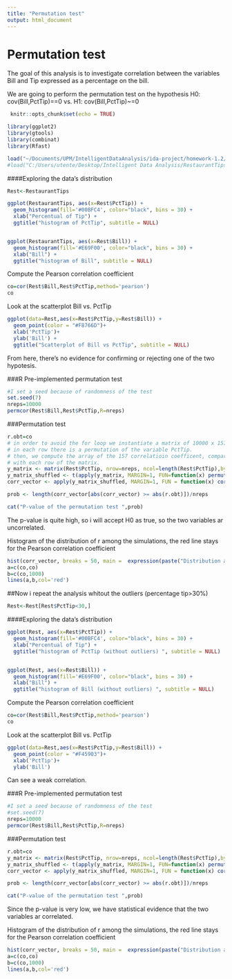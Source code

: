 ```yaml
---
title: "Permutation test"
output: html_document
---
```

# Permutation test
The goal of this analysis is to investigate correlation between the variables Bill and Tip expressed as a percentage on the bill.

We are going to perform the permutation test on the hypothesis 
H0: cov(Bill,PctTip)==0 
                       vs.
H1: cov(Bill,PctTip)~=0


```r
 knitr::opts_chunk$set(echo = TRUE)
```

```r
library(ggplot2)
library(gtools)
library(combinat)
library(Rfast)
```
```r
load("~/Documents/UPM/IntelligentDataAnalysis/ida-project/homework-1.2/task-1.2.2/RestaurantTips.rda")
#load("C:/Users/utente/Desktop/Intelligent Data Analysis/RestaurantTips.Rdata")
```
####Exploring the data's distribution

```r
Rest<-RestaurantTips

ggplot(RestaurantTips, aes(x=Rest$PctTip)) +
  geom_histogram(fill='#00BFC4', color="black", bins = 30) +
  xlab("Percentual of Tip") +
  ggtitle("histogram of PctTip", subtitle = NULL)


ggplot(RestaurantTips, aes(x=Rest$Bill)) +
  geom_histogram(fill='#E69F00', color="black", bins = 30) +
  xlab("Bill") +
  ggtitle("histogram of Bill", subtitle = NULL)
```


Compute the Pearson correlation coefficient
```r
co=cor(Rest$Bill,Rest$PctTip,method='pearson')
co
```

Look at the scatterplot Bill vs. PctTip
```r
ggplot(data=Rest,aes(x=Rest$PctTip,y=Rest$Bill)) +
  geom_point(color = "#F8766D")+
  xlab('PctTip')+
  ylab('Bill') +
  ggtitle("Scatterplot of Bill vs PctTip", subtitle = NULL)

```

From here, there's no evidence for confirming or rejecting one of the two hypotesis.



###R Pre-implemented permutation test

```r
#I set a seed because of randomness of the test
set.seed(7)
nreps=10000
permcor(Rest$Bill,Rest$PctTip,R=nreps)
```

###Permutation test

```r
r.obt=co
# in order to avoid the for loop we instantiate a matrix of 10000 x 157,
# in each row there is a permutation of the variable PctTip.
# then, we compute the array of the 157 correlatioin coefficent, comparing the non-shuffled variable Bill,
# with each row of the matrix.
y_matrix <- matrix(Rest$PctTip, nrow=nreps, ncol=length(Rest$PctTip),byrow=TRUE)
y_matrix_shuffled <- t(apply(y_matrix, MARGIN=1, FUN=function(x) permute(x))) 
corr_vector <- apply(y_matrix_shuffled, MARGIN=1, FUN = function(x) cor(x, Rest$Bill))

prob <- length(corr_vector[abs(corr_vector) >= abs(r.obt)])/nreps

cat("P-value of the permutation test ",prob)

```

The p-value is quite high, so i will accept H0 as true, so the two variables ar uncorrelated.

Histogram of the distribution of r among the simulations, the red line stays for the Pearson correlation coefficient
```r
hist(corr_vector, breaks = 50, main =  expression(paste("Distribution around ",rho, "= 0")), xlab = "r from randomized samples")
a=c(co,co)
b=c(co,1000)
lines(a,b,col='red')

```


##Now i repeat the analysis whitout the outliers (percentage tip>30%)
```r
Rest<-Rest[Rest$PctTip<30,]
```

####Exploring the data's distribution

```r
ggplot(Rest, aes(x=Rest$PctTip)) +
  geom_histogram(fill='#00BFC4', color="black", bins = 30) +
  xlab("Percentual of Tip") +
  ggtitle("histogram of PctTip (without outliers) ", subtitle = NULL)


ggplot(Rest, aes(x=Rest$Bill)) +
  geom_histogram(fill='#E69F00', color="black", bins = 30) +
  xlab("Bill") +
  ggtitle("histogram of Bill (without outliers) ", subtitle = NULL)
```


Compute the Pearson correlation coefficient
```r
co=cor(Rest$Bill,Rest$PctTip,method='pearson')
co
```

Look at the scatterplot Bill vs. PctTip
```r
ggplot(data=Rest,aes(x=Rest$PctTip,y=Rest$Bill)) +
  geom_point(color = "#F45903")+
  xlab('PctTip')+
  ylab('Bill')
```

Can see a weak correlation.



###R Pre-implemented permutation test

```r
#I set a seed because of randomness of the test
#set.seed(7)
nreps=10000
permcor(Rest$Bill,Rest$PctTip,R=nreps)
```

###Permutation test

```r
r.obt=co
y_matrix <- matrix(Rest$PctTip, nrow=nreps, ncol=length(Rest$PctTip),byrow=TRUE)
y_matrix_shuffled <- t(apply(y_matrix, MARGIN=1, FUN=function(x) permute(x))) 
corr_vector <- apply(y_matrix_shuffled, MARGIN=1, FUN = function(x) cor(x, Rest$Bill))

prob <- length(corr_vector[abs(corr_vector) >= abs(r.obt)])/nreps

cat("P-value of the permutation test ",prob)

```

Since the p-value is very low, we have statistical evidence that the two variables ar correlated.

Histogram of the distribution of r among the simulations, the red line stays for the Pearson correlation coefficient
```r
hist(corr_vector, breaks = 50, main =  expression(paste("Distribution around ",rho, "= 0")), xlab = "r from randomized samples")
a=c(co,co)
b=c(co,1000)
lines(a,b,col='red')

```

